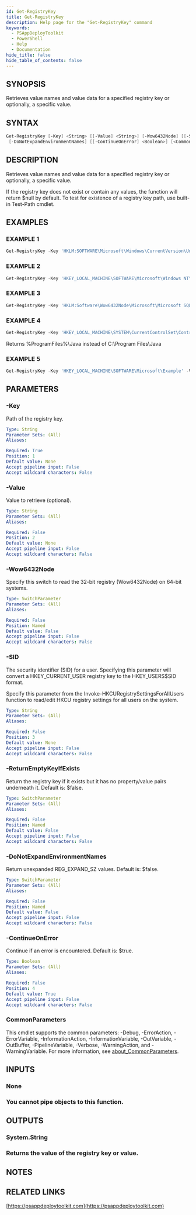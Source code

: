 ```yaml
---
id: Get-RegistryKey
title: Get-RegistryKey
description: Help page for the "Get-RegistryKey" command
keywords:
  - PSAppDeployToolkit
  - PowerShell
  - Help
  - Documentation
hide_title: false
hide_table_of_contents: false
---
```


## SYNOPSIS

Retrieves value names and value data for a specified registry key or optionally, a specific value.

## SYNTAX

```powershell
Get-RegistryKey [-Key] <String> [[-Value] <String>] [-Wow6432Node] [[-SID] <String>] [-ReturnEmptyKeyIfExists]
 [-DoNotExpandEnvironmentNames] [[-ContinueOnError] <Boolean>] [<CommonParameters>]
```

## DESCRIPTION

Retrieves value names and value data for a specified registry key or optionally, a specific value.

If the registry key does not exist or contain any values, the function will return $null by default.
To test for existence of a registry key path, use built-in Test-Path cmdlet.

## EXAMPLES

### EXAMPLE 1

```powershell
Get-RegistryKey -Key 'HKLM:SOFTWARE\Microsoft\Windows\CurrentVersion\Uninstall\{1AD147D0-BE0E-3D6C-AC11-64F6DC4163F1}'
```

### EXAMPLE 2

```powershell
Get-RegistryKey -Key 'HKEY_LOCAL_MACHINE\SOFTWARE\Microsoft\Windows NT\CurrentVersion\Image File Execution Options\iexplore.exe'
```

### EXAMPLE 3

```powershell
Get-RegistryKey -Key 'HKLM:Software\Wow6432Node\Microsoft\Microsoft SQL Server Compact Edition\v3.5' -Value 'Version'
```

### EXAMPLE 4

```powershell
Get-RegistryKey -Key 'HKEY_LOCAL_MACHINE\SYSTEM\CurrentControlSet\Control\Session Manager\Environment' -Value 'Path' -DoNotExpandEnvironmentNames
```

Returns %ProgramFiles%\Java instead of C:\Program Files\Java

### EXAMPLE 5

```powershell
Get-RegistryKey -Key 'HKEY_LOCAL_MACHINE\SOFTWARE\Microsoft\Example' -Value '(Default)'
```

## PARAMETERS

### -Key

Path of the registry key.

```yaml
Type: String
Parameter Sets: (All)
Aliases:

Required: True
Position: 1
Default value: None
Accept pipeline input: False
Accept wildcard characters: False
```

### -Value

Value to retrieve (optional).

```yaml
Type: String
Parameter Sets: (All)
Aliases:

Required: False
Position: 2
Default value: None
Accept pipeline input: False
Accept wildcard characters: False
```

### -Wow6432Node

Specify this switch to read the 32-bit registry (Wow6432Node) on 64-bit systems.

```yaml
Type: SwitchParameter
Parameter Sets: (All)
Aliases:

Required: False
Position: Named
Default value: False
Accept pipeline input: False
Accept wildcard characters: False
```

### -SID

The security identifier (SID) for a user.
Specifying this parameter will convert a HKEY_CURRENT_USER registry key to the HKEY_USERS\$SID format.

Specify this parameter from the Invoke-HKCURegistrySettingsForAllUsers function to read/edit HKCU registry settings for all users on the system.

```yaml
Type: String
Parameter Sets: (All)
Aliases:

Required: False
Position: 3
Default value: None
Accept pipeline input: False
Accept wildcard characters: False
```

### -ReturnEmptyKeyIfExists

Return the registry key if it exists but it has no property/value pairs underneath it.
Default is: $false.

```yaml
Type: SwitchParameter
Parameter Sets: (All)
Aliases:

Required: False
Position: Named
Default value: False
Accept pipeline input: False
Accept wildcard characters: False
```

### -DoNotExpandEnvironmentNames

Return unexpanded REG_EXPAND_SZ values.
Default is: $false.

```yaml
Type: SwitchParameter
Parameter Sets: (All)
Aliases:

Required: False
Position: Named
Default value: False
Accept pipeline input: False
Accept wildcard characters: False
```

### -ContinueOnError

Continue if an error is encountered.
Default is: $true.

```yaml
Type: Boolean
Parameter Sets: (All)
Aliases:

Required: False
Position: 4
Default value: True
Accept pipeline input: False
Accept wildcard characters: False
```

### CommonParameters

This cmdlet supports the common parameters: -Debug, -ErrorAction, -ErrorVariable, -InformationAction, -InformationVariable, -OutVariable, -OutBuffer, -PipelineVariable, -Verbose, -WarningAction, and -WarningVariable. For more information, see [about_CommonParameters](http://go.microsoft.com/fwlink/?LinkID=113216).

## INPUTS

### None

### You cannot pipe objects to this function.
## OUTPUTS

### System.String

### Returns the value of the registry key or value.
## NOTES

## RELATED LINKS

[https://psappdeploytoolkit.com](https://psappdeploytoolkit.com)

